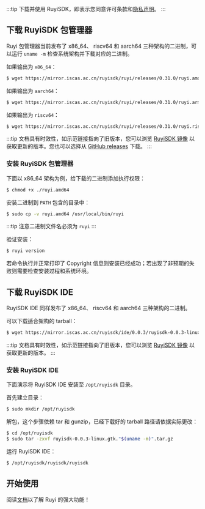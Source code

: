 
:::tip
下载并使用 RuyiSDK，即表示您同意许可条款和[隐私声明](https://ruyisdk.org/docs/legal/privacyPolicy/)。
:::

## 下载 RuyiSDK 包管理器

Ruyi 包管理器当前发布了 x86_64、 riscv64 和 aarch64 三种架构的二进制，可以运行 ``uname -m`` 检查系统架构并下载对应的二进制。

如果输出为 ``x86_64``：

```bash
$ wget https://mirror.iscas.ac.cn/ruyisdk/ruyi/releases/0.31.0/ruyi.amd64
```

如果输出为 ``aarch64``：

```bash
$ wget https://mirror.iscas.ac.cn/ruyisdk/ruyi/releases/0.31.0/ruyi.arm64
```

如果输出为 ``riscv64``：

```bash
$ wget https://mirror.iscas.ac.cn/ruyisdk/ruyi/releases/0.31.0/ruyi.riscv64
```

:::tip
文档具有时效性，如示范链接指向了旧版本，您可以浏览 [RuyiSDK 镜像](https://mirror.iscas.ac.cn/ruyisdk/ruyi/releases/) 以获取更新的版本。您也可以选择从 [GitHub releases](https://github.com/ruyisdk/ruyi/releases) 下载。
:::

### 安装 RuyiSDK 包管理器

下面以 x86_64 架构为例，给下载的二进制添加执行权限：

```bash
$ chmod +x ./ruyi.amd64
```

安装二进制到 ``PATH`` 包含的目录中：

```bash
$ sudo cp -v ruyi.amd64 /usr/local/bin/ruyi
```

:::tip
注意二进制文件名必须为 ``ruyi``
:::

验证安装：

```bash
$ ruyi version
```

若命令执行并正常打印了 Copyright 信息则安装已经成功；若出现了非预期的失败则需要检查安装过程和系统环境。

## 下载 RuyiSDK IDE

RuyiSDK IDE 同样发布了 x86_64、 riscv64 和 aarch64 三种架构的二进制。

可以下载适合架构的 tarball：

```bash
$ wget https://mirror.iscas.ac.cn/ruyisdk/ide/0.0.3/ruyisdk-0.0.3-linux.gtk."$(uname -m)".tar.gz
```

:::tip
文档具有时效性，如示范链接指向了旧版本，您可以浏览 [RuyiSDK 镜像](https://mirror.iscas.ac.cn/ruyisdk/ide/) 以获取更新的版本。
:::

### 安装 RuyiSDK IDE


下面演示将 RuyiSDK IDE 安装至 ``/opt/ruyisdk`` 目录。

首先建立目录：

```bash
$ sudo mkdir /opt/ruyisdk
```

解包，这个步骤依赖 tar 和 gunzip，已经下载好的 tarball 路径请依据实际更改：

```bash
$ cd /opt/ruyisdk
$ sudo tar -zxvf ruyisdk-0.0.3-linux.gtk."$(uname -m)".tar.gz
```

运行 RuyiSDK IDE：

```bash
$ /opt/ruyisdk/ruyisdk/ruyisdk
```

## 开始使用

阅读[文档](/docs/intro)以了解 Ruyi 的强大功能！

